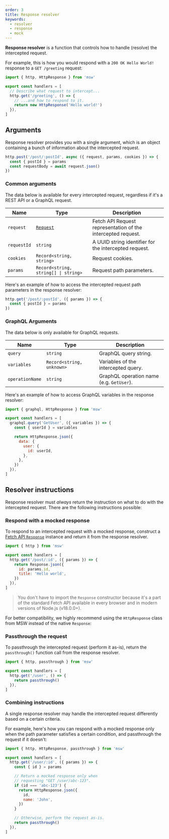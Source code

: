 ```yaml
---
order: 3
title: Response resolver
keywords:
  - resolver
  - response
  - mock
---
```


**Response resolver** is a function that controls how to handle (resolve) the intercepted request.

For example, this is how you would respond with a `200 OK Hello World!` response to a `GET /greeting` request:

```js {7}
import { http, HttpResponse } from 'msw'

export const handlers = [
  // Describe what request to intercept...
  http.get('/greeting', () => {
    // ...and how to respond to it.
    return new HttpResponse('Hello world!')
  }),
]
```

## Arguments

Response resolver provides you with a single argument, which is an object containing a bunch of information about the intercepted request.

```js /{ request, params, cookies }/
http.post('/post/:postId', async ({ request, params, cookies }) => {
  const { postId } = params
  const requestBody = await request.json()
})
```

### Common arguments

The data below is available for every intercepted request, regardless if it's a REST API or a GraphQL request.

| Name        | Type                                                                          | Description                                                  |
| ----------- | ----------------------------------------------------------------------------- | ------------------------------------------------------------ |
| `request`   | [`Request`](https://developer.mozilla.org/en-US/docs/Web/API/Request/Request) | Fetch API Request representation of the intercepted request. |
| `requestId` | `string`                                                                      | A UUID string identifier for the intercepted request.        |
| `cookies`   | `Record<string, string>`                                                      | Request cookies.                                             |
| `params`    | `Record<string, string[] \| string>`                                          | Request path parameters.                                     |

Here's an example of how to access the intercepted request path parameters in the response resolver:

```js /params/ {2}
http.get('/post/:postId', ({ params }) => {
  const { postId } = params
})
```

### GraphQL Arguments

The data below is only available for GraphQL requests.

| Name            | Type                      | Description                              |
| --------------- | ------------------------- | ---------------------------------------- |
| `query`         | `string`                  | GraphQL query string.                    |
| `variables`     | `Record<string, unknown>` | Variables of the intercepted query.      |
| `operationName` | `string`                  | GraphQL operation name (e.g. `GetUser`). |

Here's an example of how to access GraphQL variables in the response resolver:

```js /variables/ {5}
import { graphql, HttpResponse } from 'msw'

export const handlers = [
  graphql.query('GetUser', ({ variables }) => {
    const { userId } = variables

    return HttpResponse.json({
      data: {
        user: {
          id: userId,
        },
      },
    })
  }),
]
```

## Resolver instructions

Response resolver must <em>always</em> return the instruction on what to do with the intercepted request. There are the following instructions possible:

### Respond with a mocked response

To respond to an intercepted request with a mocked response, construct a [Fetch API `Response`](https://developer.mozilla.org/en-US/docs/Web/API/Response/Response) instance and return it from the response resolver.

```js {5-8}
import { http } from 'msw'

export const handlers = [
  http.get('/post/:id', ({ params }) => {
    return Response.json({
      id: params.id,
      title: 'Hello world',
    })
  }),
]
```

> You don't have to import the `Response` constructor because it's a part of the standard Fetch API available in every browser and in modern versions of Node.js (v18.0.0+).

For better compatibility, we highly recommend using the `HttpResponse` class from MSW instead of the native `Response`:


<PageCard
  icon={CubeTransparentIcon}
  url="/docs/api/http-response"
  title="HttpResponse"
  description="API reference for the `HttpResponse` class."
/>

### Passthrough the request

To passthrough the intercepted request (perform it as-is), return the `passthrough()` function call from the response resolver.

```js /passthrough/ {5}
import { http, passthrough } from 'msw'

export const handlers = [
  http.get('/user', () => {
    return passthrough()
  }),
]
```

<PageCard
  icon={CubeTransparentIcon}
  url="/docs/api/passthrough"
  title="passthrough"
  description="Handle the intercepted request by performing it as-is."
/>

### Combining instructions

A single response resolver may handle the intercepted request differently based on a certain criteria.

For example, here's how you can respond with a mocked response only when the path parameter satisfies a certain condition, and passthrough the request if it doesn't:

```js {10-13,17}
import { http, HttpResponse, passthrough } from 'msw'

export const handlers = [
  http.get('/user/:id', ({ params }) => {
    const { id } = params

    // Return a mocked response only when
    // requesting "GET /user/abc-123".
    if (id === 'abc-123') {
      return HttpResponse.json({
        id,
        name: 'John',
      })
    }

    // Otherwise, perform the request as-is.
    return passthrough()
  }),
]
```
